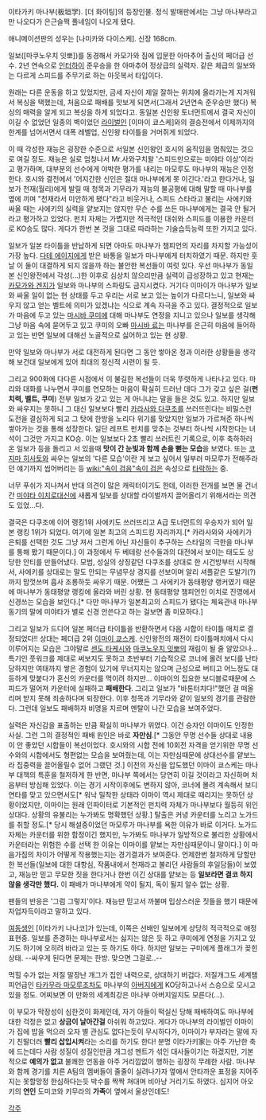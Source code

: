 이타가키 마나부(板垣学). [더 화이팅]의 등장인물. 정식 발매판에서는 그냥 마나부라고만 나오다가 은근슬쩍 풀네임이 나오게 됐다.

애니메이션판의 성우는 [나미카와 다이스케]. 신장 168cm.

일보([마쿠노우치 잇뽀])를 동경해서 카모가와 짐에 입문한 아마추어 출신의 페더급 선수. 2년 연속으로 [[인터하이]] 준우승을 한 아마추어 정상급의 실력자. 같은 체급의 일보와는 다르게 스피드를 주무기로 하는 아웃복서 타입이다.

원래는 다른 운동을 하고 있었지만, 금세 자신이 제일 잘하는 위치에 올라가는게 지겨워서 복싱을 택했는데, 처음으로 패배를 맛보게 되면서(그래서 2년연속 준우승만 했다) 복싱의 매력을 알게 되고 복싱을 하게 되었다고. 동일본 신인왕 토너먼트에서 결국 자신이 이길 수 없었던 일종의 벽이었던 [[라이벌]]인 [이마이 쿄스케]와의 결승전에서 이제까지의 한계를 넘어서면서 대폭 레벨업, 신인왕 타이틀을 거머쥐게 되었다.

이 때 각성한 재능은 굉장한 수준으로 서일본 신인왕인 호시의 움직임을 멈춰있는 것으로 여길 정도. 재능은 실로 엄청나서 Mr.사와구치왈 '스피드만으로는 미야타 이상'이라고 평가하며, 대부분의 선수에게 야박한 평가를 내리는 마모루도 마나부의 재능은 인정한다. 호시와 결전에서 '어지간한 신인은 절대 마나부에게 못 이긴다.'라고 한다거나, 일보가 천재(월리)에게 발릴 때 청목과 기무라가 재능의 불공평에 대해 말할 때 마나부를 옆에 끼며 "천재라서 미안하게 됐다"라고 비웃거나, 스피드 스타라고 불리는 사에키와 싸울 때는 사에키의 실력을 얕보지는 않지만 무슨 수를 쓰든 마나부에게는 결국 안 될거라고 평가하고 있었다. 펀치 자체는 가볍지만 적극적인 대쉬와 스피드를 이용한 카운터로 KO승도 많다. 게다가 한번 본 것을 그대로 따라하는 기술습득능력 또한 가지고 있다. 

일보가 일본 타이틀을 반납하게 되면 아마도 마나부가 챔피언의 자리를 차지할 가능성이 가장 높다. [[다테 에이지]]에게 받은 바통을 일보가 마나부에게 터치하였기 때문. 하지만 훗날 이 둘이 대결하게 되지 않을까 하는 불안한 복선들이 여럿 있다. 우선 마나부가 동일본 신인왕전에서 각성(...)한 이후로 심상치 않으리만큼 실력이 급성장하고 있고 현재는 [[카모가와 겐지]]가 일보와 마나부의 스파링도 금지시켰다. 거기다 이마이가 마나부가 일보와 싸울 일이 없는 현 상태를 두고 우리는 서로 보고 있는 높이가 다르다느니, 일보와 싸우지 않고 얻는 벨트에 의미가 있겠냐는 식으로 계속 자극을 주고 있다. 결정적으로 일보가 마음에 두고 있는 [[마시바 쿠미]]에 대해 마나부도 연정을 지니고 있으나 일보를 생각해 그냥 마음 속에 묻어두고 있고 쿠미의 오빠 [[마시바 료]]는 마나부를 은근히 마음에 들어하고 있는 반면 일보에 대해선 노골적으로 싫어하고 있는 현 상황.

만약 일보와 마나부가 서로 대전하게 된다면 그 동안 쌓아온 정과 이러한 상황들을 생각해 보건대 일보에게 있어 최대의 정신적 시련이 될 듯. 

그리고 900화에 다다른 시점에서 이 불길한 복선들이 더욱 뚜렷하게 나타나고 있다. 마리와 대화를 나누면서 쿠미를 연모하는 마음이 확실히 드러난 데다 그가 갖고 싶은 걸('''펀치력, 벨트, 쿠미''') 전부 일보가 갖고 있는 게 아니냐는 말을 들은 것도 있고. 하지만 일보와 싸우지는 못하니 그 대신 일보보다 빨리 [[카라사와 다쿠조]]를 쓰러뜨린다는 비밀스런 도전을 결심하게 되고 그 탓에 한방을 노리다 위기를 맞았지만 일보가 가르쳐준 하나씩 쌓아가는 것을 통해 성장한다. 일단 레프트 펀치를 맞추는 것부터 하나씩 시작한다는 녀석이 그것만 가지고 KO승. 이는 일보보다 2초 빨리 쓰러트린 기록으로, 이후 축하하러 온 일보가 등을 돌리고 서 있을때 '''맛이 간 눈빛과 함께 손을 뻗는 모습'''을 보였다. 또는 [[코지마 히사토]]와 싸우는 일보의 '다른 모습'이란 게 보고 싶어서 일부러 마모루가 전해주라던 얘기까지 씹어버리는 등 [[wiki:"속이 검음"속이 검은]] 속성으로 [[타락]]하는 중.

너무 푸쉬가 지나쳐서 반대 의견이 많은 캐릭터이기도 한데, 이러한 전개를 보면 물 건너간 [[미야타 이치로]]대신에 새롭게 일보를 상대할 라이벌까지 끌어올리기 위해서라는 의견도 있었...다.

결국은 다쿠조에 이어 랭킹1위 사에키도 쓰러뜨리고 A급 토너먼트의 우승자가 되어 일본 랭킹 1위가 되었다. 여기에 일본 최고의 스피드킹 자리까지.[* 카라사와와 사에키가 은퇴를 선택한 것도 그냥 져서 그런게 아닌 자신들이 추구하는 스타일의 극한을 마나부를 통해 봤기 때문이다.] 이 과정에서 두 베테랑 선수들과의 대전에서 보이는 태도도 상당한 안티를 만들어냈다. 모범, 성실의 상징같던 다쿠조를 상대로 한 시건방부터 시작해서, 사에키를 상대로는 말도 안되는 무념무상 경지를 선보이며 알리 셔플같은 도발기(?)까지 맘껏쓰며 흡사 조롱하듯 싸우기 때문. 어쨌든 그 사에키가 동태평양 랭커였기 때문에 마나부가 동태평양 랭킹에 올라와 버린 상황. 현 동태평양 챔피언인 이치로 진영에서 신경쓰는 모습을 보인다.[* 다만 마나부가 일본최고의 스피드가 됐다는 체육관내 마나부 동기의 말에 미야타가 별로 신경 안쓴다고 하는 걸보면 좀 미묘하다.]

그리고 일보가 드디어 일본 페더급 타이틀을 반환하면서 다음 시합이 타이틀 매치로 결정되었다!! 상대는 페더급 2위 [[이마이 쿄스케]]. 신인왕전의 재전이 타이틀매치에서 다시 이루어지는 모습은 그야말로 [[센도 타케시]]와 [[마쿠노우치 잇뽀]]의 재림이 될 줄 알았으나... 특기인 풋워크를 제대로 써보지도 못하고 초반부터 기습적으로 코너에 몰려 보디를 난타당하지만 여태까지 쌓은 경험이 있기에 무너지지는 않으며 근성으로 버티고 어느정도 대등하게 맞붙다가 혼신의 카운터를 먹이려 하지만... 이마이의 집요한 보디블로때문에 스피드가 떨어져 카운터에 실패하고 '''패배한다'''. 그리고 일보가 "바톤터치다!"했던 걸 떠올리며 받지 못해 죄송하다며 퇴장한다. 이후 청목과 기무라와 같이 일보의 경기를 관람한다. 그런데 일보도 패배하자 비명을 지르며 멘탈이 나간 모습을 보여주었다.

실력은 자신감을 표출하는 만큼 확실히 마나부가 위였다. 이건 승자인 이마이도 인정한 사실. 그런 그의 결정적인 패배 원인은 바로 '''자만심'''.[* 그동안 무명 선수들 상대로 내용이 안 좋았던 시합들이 복선이었다. 호시와의 시합 전에 10회전 자격을 얻기위한 무명 선수와의 시합에서도 형편없는 모습을 보여줬는데, 이는 자만심때문에 상대선수를 얕보느라 집중력을 끌어올릴수 없어 그랬던 것.] 이전의 자신을 압도했던 이마이 쿄스케는 마나부 대책의 특훈을 철저하게 한 반면, 마나부 쪽에서는 당연히 이길 것이라고 자신하며 처음부터 방심해 있었다. 이는 경기 시작이후에도 변하지 않아, 코너에 몰려 계속해서 보디연타를 맞고 있으면서도[* 워낙 밀착한 상태라 이마이 역시 제대로 때리지는 못하던 상황이었지만, 이마이는 원래 인파이터로 기본적인 펀치력 자체가 마나부보다 월등히 위인 상대다. 상황의 유불리는 누가봐도 명확했던 상황.] 탈출은 커녕 카운터를 노리고 노가드를 취할 정도.[* 당시 해설중이었던 마모루가 마나부를 욕한 이유가 바로 이거다. 노가드 자체는 카운터를 위한 함정이긴 했지만, 누가봐도 마나부가 일방적으로 불리한 상황에서 카운터라는 위험한 수를 선택 한 이유는 이마이를 얕보는 자만심때문이니 말이다.] 이 마음가짐의 차이가 어떻게 작용했는지는 경기결과가 보여준다.
언제한번 철저하게 당할만한 복선들(일보에 대한 대항심, 작품내에서 천재라고 불리던 사람들의 후일담들)이 보였고, 재능만 믿고 무모한 짓을 한다거나 한번 이긴 상대를 얕보는 등 '''일보라면 결코 하지 않을 생각만 했다.'''
이 패배가 마나부에게 약이 될지, 독이 될지 알수 없는 상황.

팬들의 반응은 '그럼 그렇지'이다. 재능만 믿고서 까불며 밉상스러운 짓들을 했기 때문에 자업자득이라고 말하고 있다.

[[여동생]]인 [이타가키 나나코]가 있는데, 이쪽은 선배인 일보에게 상당히 적극적으로 애정표현중. 일보를 존경하는 마나부로서는 싫지는 않은 듯 하고 쿠미에게 연정을 가지고 있기도 하기에 오히려 바라고 있는 듯 하기도 하다. 하지만 일보는 구미에게 플래그가 꽂힌 상태. --싸우게 된다면 문제는 한방. 맞으면 그걸로..--

먹힐 수가 없는 저질 말장난 개그가 집안 내력으로, 상대하기 버겁다. 저질개그도 세계챔피언급인 [[타카무라 마모루]]조차도 마나부의 [[아버지]]에게 KO당하고나서 스승으로 모시고 있을 정도. 어찌보면 이 만화의 세계최강은 마나부 아버지일지도 모른다(...). 

이 부모가 막장성이 심한것이 화제인데, 자기 아들이 떡실신 당해 패배하여도 마나부에 대한 걱정은 없고 '''상금이 날아간걸''' 아쉬워 하고있다. 게다가 마나부의 라이벌인 이마이가 집에 밥을 먹으러 오자 별 관심도 없다는듯이 무시하다가, 이마이가 부자라는 말에 자기 친딸더러 '''빨리 삽입시켜'''라는 소리를 하기도 한다! 분명 이타가키家는 아주 가난한 축에 드는데다 사람 성질이 성질인만큼 개그성 멘트가 섞인 대사들이기는 하겠지만, 기본적으로 '''예의가 없고''' 불쾌한 언동을 아주 거리낌없이 행하는 굉장히 무례한 사람. 마나부와 함께 경기를 치른 A팀의 멤버들이 줄줄이 실려나가자 옆에서 안타까운 표정을 지어주지는 못할망정 한심하다는듯 박수를 짝짝 쳐대며 비아냥 거리기도 하였다. 심지어 아오키의 '''연인''' 도미코와 키무라의 '''가족'''이 옆에서 울상인데도! 

[[각주]]

